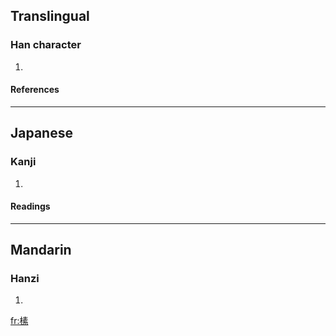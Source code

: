 ==Translingual==
===Han character===
{{Han char|rn=75|rad=木|as=10|sn=14|four=4599<sub>3</sub>|canj=木手一火 (DQMF)}}
# {{defn|Han|sort=木10}}
====References====
{{Han ref|kx=0543.270|dkj=15248|dj=0931.130|hdz=21259.060|uh=69A1|ud=27041|bh=E25A|bd=57946}}

----
==Japanese==
===Kanji===
{{ja-kanji|grade=|rs=木10}}
# {{defn|Japanese}} 
====Readings====
{{ja-readings|on=[[そ]] (so)|kun=[[きじ]] (kiji)}}

----
==Mandarin==
===Hanzi===
{{cmn-hanzi|pin=[[sù]] (su4)|wg=su<sup>4</sup>}}
# {{defn|Mandarin}}

[[fr:榡]]